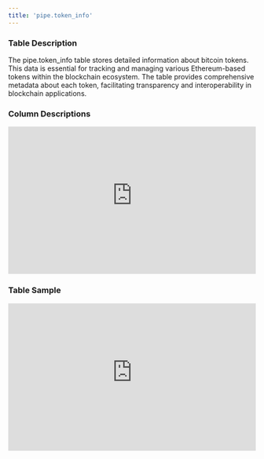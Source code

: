 ```yaml
---
title: 'pipe.token_info'
---
```


### Table Description
The pipe.token_info table stores detailed information about bitcoin tokens. This data is essential for tracking and managing various Ethereum-based tokens within the blockchain ecosystem. The table provides comprehensive metadata about each token, facilitating transparency and interoperability in blockchain applications.
### Column Descriptions

<div>
    <iframe
        src="https://doc-embed-app.chainbasehq.com/columns/pipe.token_info"
        width="100%"
        height="300px"
        frameBorder="0"
        scrolling="no"
    ></iframe>
</div>

### Table Sample

<div>
    <iframe
        src="https://doc-embed-app.chainbasehq.com/data/pipe.token_info"
        width="100%"
        height="300px"
        frameBorder="0"
        scrolling="no"
    ></iframe>
</div>
